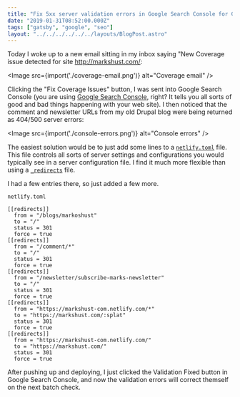 ```yaml
---
title: "Fix 5xx server validation errors in Google Search Console for Gatsby"
date: "2019-01-31T08:52:00.000Z"
tags: ["gatsby", "google", "seo"]
layout: "../../../../../../layouts/BlogPost.astro"
---
```



Today I woke up to a new email sitting in my inbox saying "New Coverage issue detected for site http://markshust.com/:

<Image src={import('./coverage-email.png')} alt="Coverage email" />

Clicking the "Fix Coverage Issues" button, I was sent into Google Search Console (you are using <a href="https://search.google.com/search-console/" target="_blank">Google Search Console</a>, right? It tells you all sorts of good and bad things happening with your web site). I then noticed that the comment and newsletter URLs from my old Drupal blog were being returned as 404/500 server errors:

<Image src={import('./console-errors.png')} alt="Console errors" />

The easiest solution would be to just add some lines to a <a href="https://www.netlify.com/docs/netlify-toml-reference/" target="_blank">`netlify.toml`</a> file. This file controls all sorts of server settings and configurations you would typically see in a server configuration file. I find it much more flexible than using a <a href="https://www.netlify.com/docs/redirects/" target="_blank">`_redirects`</a> file.

I had a few entries there, so just added a few more.

<code class="title">netlify.toml</code>

```toml{6-15}
[[redirects]]
  from = "/blogs/markoshust"
  to = "/"
  status = 301
  force = true
[[redirects]]
  from = "/comment/*"
  to = "/"
  status = 301
  force = true
[[redirects]]
  from = "/newsletter/subscribe-marks-newsletter"
  to = "/"
  status = 301
  force = true
[[redirects]]
  from = "https://markshust-com.netlify.com/*"
  to = "https://markshust.com/:splat"
  status = 301
  force = true
[[redirects]]
  from = "https://markshust-com.netlify.com/"
  to = "https://markshust.com/"
  status = 301
  force = true
```

After pushing up and deploying, I just clicked the Validation Fixed button in Google Search Console, and now the validation errors will correct themself on the next batch check.
